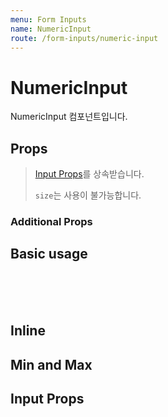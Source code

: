 ```yaml
---
menu: Form Inputs
name: NumericInput
route: /form-inputs/numeric-input
---
```



# NumericInput

NumericInput 컴포넌트입니다.

## Props

> [Input Props](/form-inputs/input#props)를 상속받습니다.
>
> `size`는 사용이 불가능합니다.

### Additional Props

<PropsTable of={NumericInput} />

## Basic usage

<Playground>
  <NumericInput label="수량" />
  <br />
  <NumericInput label="수량" disabled />
  <br />
  <NumericInput buttonPosition="side" label="수량" />
  <br />
  <NumericInput buttonPosition="side" label="수량" disabled />
</Playground>

## Inline

<Playground>
  <NumericInput label="수량" inline buttonPosition="side" />
  <NumericInput label="나이" inline />
</Playground>

## Min and Max

<Playground>
  <NumericInput label="수량" maxValue={5} value={5} />
  <NumericInput label="나이" minValue={-1} value={-1} />
</Playground>

## Input Props

<Playground>
  <NumericInput label="수량" min={3} max={10} defaultValue={5} />
  <br />
  <NumericInput label="나이" defaultValue={2000} step={1000} />
  <br />
  <NumericInput errorMessage="에러 메시지" />
  <br />
  <NumericInput warnMessage="워닝 메시지" />
  <br />
  <NumericInput allowMessage="그냥 메시지" />
</Playground>
